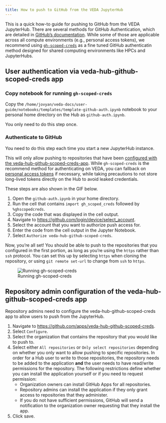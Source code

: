```yaml
---
title: How to push to GitHub from the VEDA JupyterHub
---
```


This is a quick how-to guide for pushing to GitHub from the VEDA JupyterHub. There are several methods for GitHub Authentication, which are detailed in [GitHub's documentation](https://docs.github.com/en/authentication). While some of those are applicable across all compute environments (e.g., personal access tokens), we recommend using [`gh-scoped-creds`](https://github.com/jupyterhub/gh-scoped-creds) as a fine tuned GitHub authenticatin method designed for shared computing environments like HPCs and JupyterHubs.

## User authentication via veda-hub-github-scoped-creds app

### Copy notebook for running `gh-scoped-creds`


Copy the `/home/jovyan/veda-docs/user-guide/notebooks/templates/template-github-auth.ipynb` notebook to your personal home directory on the Hub as `github-auth.ipynb`.

::: {.callout-tip}
You only need to do this step once.
:::

### Authenticate to GitHub

::: {.callout-tip}
You need to do this step each time you start a new JupyterHub instance.
:::

::: {.callout-warning}
This will only allow pushing to repositories that have been [configured with the veda-hub-github-scoped-creds-app](#repository-admin-configuration-of-the-veda-hub-github-scoped-creds-app). While `gh-scoped-creds` is the recommend method for authenticating on VEDA, you can fallback on [personal access tokens](docs.github.com/en/authentication/keeping-your-account-and-data-secure/managing-your-personal-access-tokens) if necessary, while taking precautions to not store long-lived tokens directly on the Hub to avoid leaked credentials.
:::

These steps are also shown in the GIF below.

1. Open the `github-auth.ipynb` in your home directory.
2. Run the cell that contains `import gh_scoped_creds` followed by `%ghscopedcreds`.
3. Copy the code that was displayed in the cell output.
4. Navigate to [https://github.com/login/device/select_account](https://github.com/login/device/select_account).
5. Select the account that you want to authorize push access for.
6. Enter the code from the cell output in the Jupyter Notebook.
7. Select `Authorize veda-hub-github-scoped-creds`.

Now, you're all set! You should be able to push to the repositories that you configured in the first portion, as long as you're using the `https` rather than `ssh` protocol. You can set this up by selecting `https` when cloning the repository, or using `git remote set-url` to change from `ssh` to `https`.

![Running gh-scoped-creds](images/gh-scoped-creds.gif)


## Repository admin configuration of the veda-hub-github-scoped-creds app

Repository admins need to configure the veda-hub-github-scoped-creds app to allow users to push from the JupyterHub.

1. Navigate to [https://github.com/apps/veda-hub-github-scoped-creds](https://github.com/apps/veda-hub-github-scoped-creds).
2. Select `Configure`.
3. Select the organization that contains the repository that you would like to push to.
4. Select either `All repositories` or `Only select repositories` depending on whether you only want to allow pushing to specific repositories. In order for a Hub user to write to those repositories, the repository needs to be added to the application **and** the user needs to have read/write permissions for the repository. The following restrictions define whether you can install the application yourself or if you need to request permission:
    - Organization owners can install GitHub Apps for all repositories.
    - Repository admins can install the application if they only grant access to repositories that they administer.
    - If you do not have sufficient permissions, GitHub will send a notification to the organization owner requesting that they install the app.
5. Click save.
